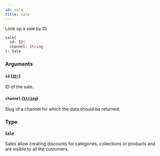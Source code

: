 ```yaml
---
id: sale
title: sale
---
```


Look up a sale by ID.

```graphql
sale(
  id: ID!
  channel: String
): Sale

```

### Arguments

#### `id` ([`ID!`](/developer/api-reference/scalars/id))

ID of the sale.

#### `channel` ([`String`](/developer/api-reference/scalars/string))

Slug of a channel for which the data should be returned.

### Type

#### [`Sale`](/developer/api-reference/objects/sale)

Sales allow creating discounts for categories, collections or products and are visible to all the customers.
